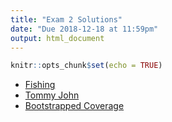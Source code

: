 ```yaml
---
title: "Exam 2 Solutions"
date: "Due 2018-12-18 at 11:59pm"
output: html_document
---
```


```r
knitr::opts_chunk$set(echo = TRUE)
```

+ [Fishing](exam2_fishing_sol.R)
+ [Tommy John](exam2_tj_sol.R)
+ [Bootstrapped Coverage](exam2_bs_coverage_sol.R)
